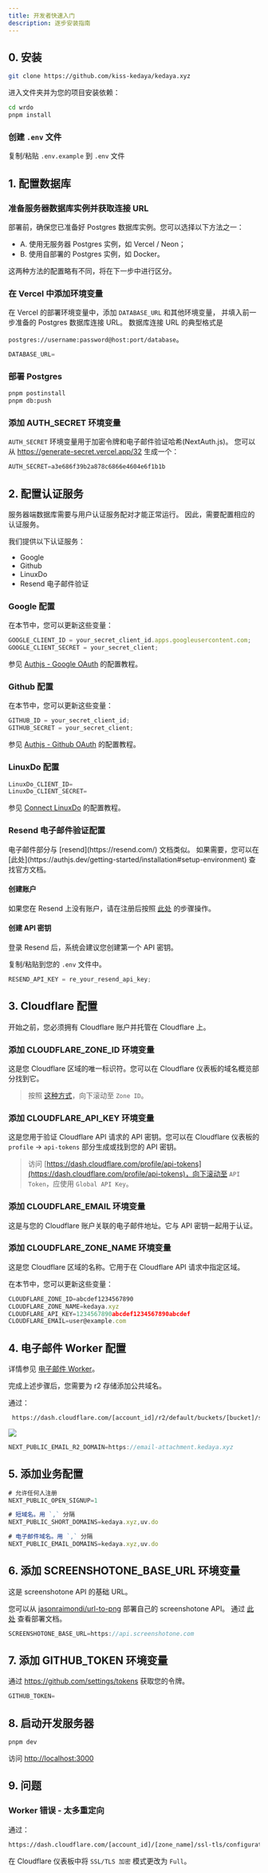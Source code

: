 ```yaml
---
title: 开发者快速入门
description: 逐步安装指南
---
```


## 0. 安装

```bash
git clone https://github.com/kiss-kedaya/kedaya.xyz
```

进入文件夹并为您的项目安装依赖：

```bash
cd wrdo
pnpm install
```

### 创建 `.env` 文件

复制/粘贴 `.env.example` 到 `.env` 文件

## 1. 配置数据库

### 准备服务器数据库实例并获取连接 URL

部署前，确保您已准备好 Postgres 数据库实例。您可以选择以下方法之一：

- A. 使用无服务器 Postgres 实例，如 Vercel / Neon；
- B. 使用自部署的 Postgres 实例，如 Docker。

这两种方法的配置略有不同，将在下一步中进行区分。

### 在 Vercel 中添加环境变量

在 Vercel 的部署环境变量中，添加 `DATABASE_URL` 和其他环境变量，
并填入前一步准备的 Postgres 数据库连接 URL。
数据库连接 URL 的典型格式是

`postgres://username:password@host:port/database`。

```js title=".env"
DATABASE_URL=
```

### 部署 Postgres

```bash
pnpm postinstall
pnpm db:push
```

### 添加 AUTH_SECRET 环境变量

`AUTH_SECRET` 环境变量用于加密令牌和电子邮件验证哈希(NextAuth.js)。
您可以从 https://generate-secret.vercel.app/32 生成一个：

```js title=".env"
AUTH_SECRET=a3e686f39b2a878c6866e4604e6f1b1b
```

## 2. 配置认证服务

服务器端数据库需要与用户认证服务配对才能正常运行。
因此，需要配置相应的认证服务。

我们提供以下认证服务：

- Google
- Github
- LinuxDo
- Resend 电子邮件验证

### Google 配置

在本节中，您可以更新这些变量：

```js title=".env"
GOOGLE_CLIENT_ID = your_secret_client_id.apps.googleusercontent.com;
GOOGLE_CLIENT_SECRET = your_secret_client;
```

参见 [Authjs - Google OAuth](https://authjs.dev/getting-started/providers/google) 的配置教程。

### Github 配置

在本节中，您可以更新这些变量：

```js title=".env"
GITHUB_ID = your_secret_client_id;
GITHUB_SECRET = your_secret_client;
```

参见 [Authjs - Github OAuth](https://authjs.dev/getting-started/providers/github) 的配置教程。

### LinuxDo 配置

```js title=".env"
LinuxDo_CLIENT_ID=
LinuxDo_CLIENT_SECRET=
```

参见 [Connect LinuxDo](https://connect.linux.do) 的配置教程。

### Resend 电子邮件验证配置

<Callout type="note">
  电子邮件部分与 [resend](https://resend.com/) 文档类似。
  如果需要，您可以在 [此处](https://authjs.dev/getting-started/installation#setup-environment) 查找官方文档。
</Callout>

<Steps>

#### 创建账户

如果您在 Resend 上没有账户，请在注册后按照 [此处](https://resend.com/signup) 的步骤操作。

#### 创建 API 密钥

登录 Resend 后，系统会建议您创建第一个 API 密钥。

复制/粘贴到您的 `.env` 文件中。

```js
RESEND_API_KEY = re_your_resend_api_key;
```

</Steps>

## 3. Cloudflare 配置

开始之前，您必须拥有 Cloudflare 账户并托管在 Cloudflare 上。

### 添加 CLOUDFLARE_ZONE_ID 环境变量

这是您 Cloudflare 区域的唯一标识符。您可以在 Cloudflare 仪表板的域名概览部分找到它。

> 按照 [这种方式](https://dash.cloudflare.com/Your_Acount_Id/kedaya.xyz)，向下滚动至 `Zone ID`。

### 添加 CLOUDFLARE_API_KEY 环境变量

这是您用于验证 Cloudflare API 请求的 API 密钥。您可以在 Cloudflare 仪表板的 `profile` -> `api-tokens` 部分生成或找到您的 API 密钥。

> 访问 [https://dash.cloudflare.com/profile/api-tokens](https://dash.cloudflare.com/profile/api-tokens)，向下滚动至 `API Token`，应使用 `Global API Key`。

### 添加 CLOUDFLARE_EMAIL 环境变量

这是与您的 Cloudflare 账户关联的电子邮件地址。它与 API 密钥一起用于认证。

### 添加 CLOUDFLARE_ZONE_NAME 环境变量

这是您 Cloudflare 区域的名称。它用于在 Cloudflare API 请求中指定区域。

在本节中，您可以更新这些变量：

```js title=".env"
CLOUDFLARE_ZONE_ID=abcdef1234567890
CLOUDFLARE_ZONE_NAME=kedaya.xyz
CLOUDFLARE_API_KEY=1234567890abcdef1234567890abcdef
CLOUDFLARE_EMAIL=user@example.com
```

## 4. 电子邮件 Worker 配置

详情参见 [电子邮件 Worker](/docs/developer/cloudflare-email-worker)。

完成上述步骤后，您需要为 r2 存储添加公共域名。

通过：

```bash
 https://dash.cloudflare.com/[account_id]/r2/default/buckets/[bucket]/settings
 ```

![](/_static/docs/r2-domain.png)

```js title=".env"
NEXT_PUBLIC_EMAIL_R2_DOMAIN=https://email-attachment.kedaya.xyz
```

## 5. 添加业务配置

```js title=".env"
# 允许任何人注册
NEXT_PUBLIC_OPEN_SIGNUP=1

# 短域名。用 `,` 分隔
NEXT_PUBLIC_SHORT_DOMAINS=kedaya.xyz,uv.do

# 电子邮件域名。用 `,` 分隔
NEXT_PUBLIC_EMAIL_DOMAINS=kedaya.xyz,uv.do
```

## 6. 添加 SCREENSHOTONE_BASE_URL 环境变量

这是 screenshotone API 的基础 URL。

您可以从 [jasonraimondi/url-to-png](https://github.com/jasonraimondi/url-to-png) 部署自己的 screenshotone API。
通过 [此处](https://jasonraimondi.github.io/url-to-png/) 查看部署文档。

```js title=".env"
SCREENSHOTONE_BASE_URL=https://api.screenshotone.com
```

## 7. 添加 GITHUB_TOKEN 环境变量

通过 https://github.com/settings/tokens 获取您的令牌。

```js title=".env"
GITHUB_TOKEN=
```
## 8. 启动开发服务器

```bash
pnpm dev
```
访问 [http://localhost:3000](http://localhost:3000)


## 9. 问题

### Worker 错误 - 太多重定向

通过：

```bash
https://dash.cloudflare.com/[account_id]/[zone_name]/ssl-tls/configuration
```

在 Cloudflare 仪表板中将 `SSL/TLS 加密` 模式更改为 `Full`。